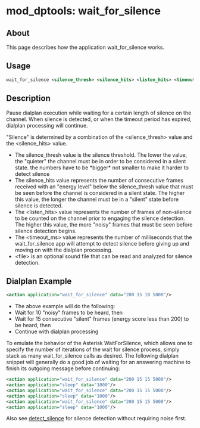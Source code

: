 
# mod_dptools: wait_for_silence 

 

## About

This page describes how the application wait\_for\_silence works.

## Usage

```xml
wait_for_silence <silence_thresh> <silence_hits> <listen_hits> <timeout_ms> [<file>]
```

## Description

  
Pause dialplan execution while waiting for a certain length of silence on the channel. When silence is detected, or when the timeout period has expired, dialplan processing will continue.

"Silence" is determined by a combination of the \<silence\_thresh> value and the \<silence\_hits> value.

* The silence\_thresh value is the silence threshold. The lower the value, the "quieter" the channel must be in order to be considered in a silent state. the numbers have to be \*bigger\* not smaller to make it harder to detect silence
* The silence\_hits value represents the number of consecutive frames received with an "energy level" below the silence\_thresh value that must be seen before the channel is considered in a silent state. The higher this value, the longer the channel must be in a "silent" state before silence is detected.
* The \<listen\_hits> value represents the number of frames of non-silence to be counted on the channel prior to engaging the silence detection. The higher this value, the more "noisy" frames that must be seen before silence detection begins.
* The \<timeout\_ms> value represents the number of milliseconds that the wait\_for\_silence app will attempt to detect silence before giving up and moving on with the dialplan processing.
* \<file> is an optional sound file that can be read and analyzed for silence detection.

## Dialplan Example

  
```xml
<action application="wait_for_silence" data="200 15 10 5000"/>
```

  
* The above example will do the following:
* Wait for 10 "noisy" frames to be heard, then
* Wait for 15 consecutive "silent" frames (energy score less than 200) to be heard, then
* Continue with dialplan processing

To emulate the behavior of the Asterisk WaitForSilence, which allows one to specify the number of iterations of the wait for silence process, simply stack as many wait\_for\_silence calls as desired. The following dialplan snippet will generally do a good job of waiting for an answering machine to finish its outgoing message before continuing:

```xml
<action application="wait_for_silence" data="200 15 15 5000"/>
<action application="sleep" data="1000"/>
<action application="wait_for_silence" data="200 15 15 5000"/>
<action application="sleep" data="1000"/>
<action application="wait_for_silence" data="200 15 15 5000"/>
<action application="sleep" data="1000"/>
```

Also see [detect\_silence](../mod_dptools_1970333.mdx#c) for silence detection without requiring noise first.




